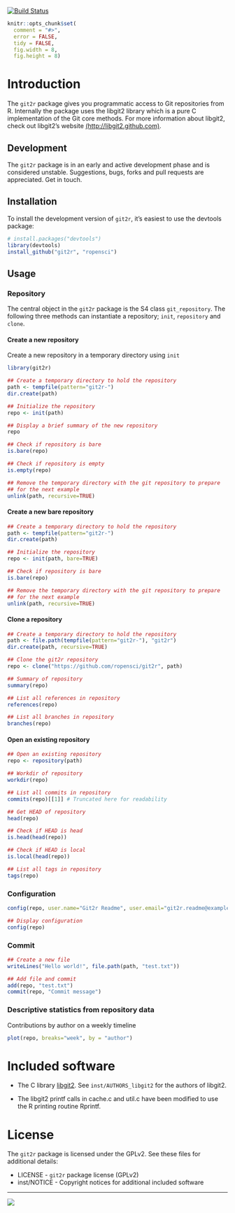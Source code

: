 [![Build Status](https://travis-ci.org/ropensci/git2r.png)](https://travis-ci.org/ropensci/git2r)

```r
knitr::opts_chunk$set(
  comment = "#>",
  error = FALSE,
  tidy = FALSE,
  fig.width = 8,
  fig.height = 8)
```

# Introduction

The `git2r` package gives you programmatic access to Git repositories
from R. Internally the package uses the libgit2 library which is a
pure C implementation of the Git core methods. For more information
about libgit2, check out libgit2's website
[(http://libgit2.github.com)](http://libgit2.github.com).

## Development

The `git2r` package is in an early and active development phase and is
considered unstable. Suggestions, bugs, forks and pull requests are
appreciated. Get in touch.

## Installation

To install the development version of `git2r`, it's easiest to use the
devtools package:

```r
# install.packages("devtools")
library(devtools)
install_github("git2r", "ropensci")
```

## Usage

### Repository

The central object in the `git2r` package is the S4 class
`git_repository`. The following three methods can instantiate a
repository; `init`, `repository` and `clone`.

#### Create a new repository

Create a new repository in a temporary directory using `init`

```r
library(git2r)

## Create a temporary directory to hold the repository
path <- tempfile(pattern="git2r-")
dir.create(path)

## Initialize the repository
repo <- init(path)

## Display a brief summary of the new repository
repo

## Check if repository is bare
is.bare(repo)

## Check if repository is empty
is.empty(repo)
```


```r
## Remove the temporary directory with the git repository to prepare
## for the next example
unlink(path, recursive=TRUE)
```

#### Create a new bare repository

```r
## Create a temporary directory to hold the repository
path <- tempfile(pattern="git2r-")
dir.create(path)

## Initialize the repository
repo <- init(path, bare=TRUE)

## Check if repository is bare
is.bare(repo)
```

```r
## Remove the temporary directory with the git repository to prepare
## for the next example
unlink(path, recursive=TRUE)
```

#### Clone a repository

```r
## Create a temporary directory to hold the repository
path <- file.path(tempfile(pattern="git2r-"), "git2r")
dir.create(path, recursive=TRUE)

## Clone the git2r repository
repo <- clone("https://github.com/ropensci/git2r", path)

## Summary of repository
summary(repo)

## List all references in repository
references(repo)

## List all branches in repository
branches(repo)
```

#### Open an existing repository

```r
## Open an existing repository
repo <- repository(path)

## Workdir of repository
workdir(repo)

## List all commits in repository
commits(repo)[[1]] # Truncated here for readability

## Get HEAD of repository
head(repo)

## Check if HEAD is head
is.head(head(repo))

## Check if HEAD is local
is.local(head(repo))

## List all tags in repository
tags(repo)
```

### Configuration

```r
config(repo, user.name="Git2r Readme", user.email="git2r.readme@example.org")

## Display configuration
config(repo)
```

### Commit

```r
## Create a new file
writeLines("Hello world!", file.path(path, "test.txt"))

## Add file and commit
add(repo, "test.txt")
commit(repo, "Commit message")
```

### Descriptive statistics from repository data

Contributions by author on a weekly timeline

```r
plot(repo, breaks="week", by = "author")
```

# Included software

- The C library [libgit2](https://github.com/libgit2/libgit2). See
  `inst/AUTHORS_libgit2` for the authors of libgit2.

- The libgit2 printf calls in cache.c and util.c have been modified to
  use the R printing routine Rprintf.

# License

The `git2r` package is licensed under the GPLv2. See these files for additional details:

- LICENSE     - `git2r` package license (GPLv2)
- inst/NOTICE - Copyright notices for additional included software

---

[![](http://ropensci.org/public_images/github_footer.png)](http://ropensci.org)
